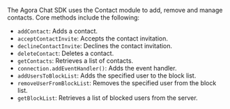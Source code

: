 <PlatformWrapper platform="web">

The Agora Chat SDK uses the Contact module to add, remove and manage contacts. Core methods include the following:

- `addContact`: Adds a contact.
- `acceptContactInvite`: Accepts the contact invitation.
- `declineContactInvite`: Declines the contact invitation.
- `deleteContact`: Deletes a contact.
- `getContacts`: Retrieves a list of contacts.
- `connection.addEventHandler()`: Adds the event handler.
- `addUsersToBlockList`: Adds the specified user to the block list.
- `removeUserFromBlockList`: Removes the specified user from the block list.
- `getBlockList`: Retrieves a list of blocked users from the server.

</PlatformWrapper>